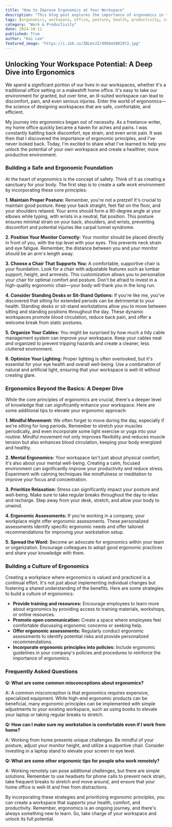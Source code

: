 ```yaml
---
title: "How to Improve Ergonomics at Your Workspace"
description: "This blog post explores the importance of ergonomics in the workplace, offering practical tips and strategies to create a safer, more comfortable, and efficient workspace. Learn how to optimize your posture, monitor placement, chair selection, lighting, and overall workspace setup for a healthier and more productive workday."
tags: [ergonomics, workspace, office, posture, health, productivity, comfort, wellbeing, desk, chair, monitor, lighting, organization, home office, remote work, work from home]
category: "Work & Productivity"
date: 2024-10-11
published: True
author: "Kai Lee"
featured_image: "https://i.ibb.co/ZBLbvJZ/d968a5802972.jpg"
---
```


##  Unlocking Your Workspace Potential: A Deep Dive into Ergonomics

We spend a significant portion of our lives in our workspaces, whether it's a traditional office setting or a makeshift home office. It's easy to take our environment for granted, but over time, an ill-suited workspace can lead to discomfort, pain, and even serious injuries. Enter the world of ergonomics—the science of designing workspaces that are safe, comfortable, and efficient. 

My journey into ergonomics began out of necessity. As a freelance writer, my home office quickly became a haven for aches and pains. I was constantly battling back discomfort, eye strain, and even wrist pain. It was then that I discovered the importance of ergonomic principles, and I've never looked back. Today, I'm excited to share what I've learned to help you unlock the potential of your own workspace and create a healthier, more productive environment.

### Building a Safe and Ergonomic Foundation

At the heart of ergonomics is the concept of safety. Think of it as creating a sanctuary for your body.  The first step is to create a safe work environment by incorporating these core principles:

**1. Maintain Proper Posture:**  Remember, you're not a pretzel!  It's crucial to maintain good posture.  Keep your back straight, feet flat on the floor, and your shoulders relaxed. Your arms should form a 90-degree angle at your elbows while typing, with wrists in a neutral, flat position.  This posture ensures minimal strain on your back, shoulders, and wrists, preventing discomfort and potential injuries like carpal tunnel syndrome. 

**2. Position Your Monitor Correctly:** Your monitor should be placed directly in front of you, with the top level with your eyes. This prevents neck strain and eye fatigue.  Remember, the distance between you and your monitor should be an arm's length away. 

**3.  Choose a Chair That Supports You:**  A comfortable, supportive chair is your foundation. Look for a chair with adjustable features such as lumbar support, height, and armrests.  This customization allows you to personalize your chair for optimal comfort and posture.  Don't be afraid to invest in a high-quality ergonomic chair—your body will thank you in the long run.

**4.  Consider Standing Desks or Sit-Stand Options:**  If you're like me, you've discovered that sitting for extended periods can be detrimental to your health.  Standing desks or sit-stand workstations allow you to move between sitting and standing positions throughout the day.  These dynamic workspaces promote blood circulation, reduce back pain, and offer a welcome break from static postures.

**5.  Organize Your Cables:**  You might be surprised by how much a tidy cable management system can improve your workspace.  Keep your cables neat and organized to prevent tripping hazards and create a cleaner, less cluttered environment.  

**6.  Optimize Your Lighting:**  Proper lighting is often overlooked, but it's essential for your eye health and overall well-being.  Use a combination of natural and artificial light, ensuring that your workspace is well-lit without creating glare.

###  Ergonomics Beyond the Basics:  A Deeper Dive

While the core principles of ergonomics are crucial, there's a deeper level of knowledge that can significantly enhance your workspace. Here are some additional tips to elevate your ergonomic approach:

**1.  Mindful Movement:**  We often forget to move during the day, especially if we're sitting for long periods.  Remember to stretch your muscles periodically, and even incorporate some light exercise or yoga into your routine.  Mindful movement not only improves flexibility and reduces muscle tension but also enhances blood circulation, keeping your body energized and healthy. 

**2.  Mental Ergonomics:**  Your workspace isn't just about physical comfort; it's also about your mental well-being.  Creating a calm, focused environment can significantly improve your productivity and reduce stress.  Experiment with calming techniques like mindfulness or meditation to improve your focus and concentration.

**3.  Prioritize Relaxation:** Stress can significantly impact your posture and well-being.  Make sure to take regular breaks throughout the day to relax and recharge.  Step away from your desk, stretch, and allow your body to unwind. 

**4.  Ergonomic Assessments:**  If you're working in a company, your workplace might offer ergonomic assessments.  These personalized assessments identify specific ergonomic needs and offer tailored recommendations for improving your workstation setup.  

**5.  Spread the Word:**  Become an advocate for ergonomics within your team or organization.  Encourage colleagues to adopt good ergonomic practices and share your knowledge with them.  

###  Building a Culture of Ergonomics

Creating a workplace where ergonomics is valued and practiced is a continual effort.  It's not just about implementing individual changes but fostering a shared understanding of the benefits. Here are some strategies to build a culture of ergonomics:

- **Provide training and resources:**  Encourage employees to learn more about ergonomics by providing access to training materials, workshops, or online resources.
- **Promote open communication:**  Create a space where employees feel comfortable discussing ergonomic concerns or seeking help. 
- **Offer ergonomic assessments:**  Regularly conduct ergonomic assessments to identify potential risks and provide personalized recommendations. 
- **Incorporate ergonomic principles into policies:**  Include ergonomic guidelines in your company's policies and procedures to reinforce the importance of ergonomics. 

###  Frequently Asked Questions 

**Q: What are some common misconceptions about ergonomics?**

A: A common misconception is that ergonomics requires expensive, specialized equipment.  While high-end ergonomic products can be beneficial, many ergonomic principles can be implemented with simple adjustments to your existing workspace, such as using books to elevate your laptop or taking regular breaks to stretch. 

**Q: How can I make sure my workstation is comfortable even if I work from home?**

A: Working from home presents unique challenges.  Be mindful of your posture, adjust your monitor height, and utilize a supportive chair.  Consider investing in a laptop stand to elevate your screen to eye level.  

**Q:  What are some other ergonomic tips for people who work remotely?**

A: Working remotely can pose additional challenges, but there are simple solutions.  Remember to use headsets for phone calls to prevent neck strain, take frequent breaks to stretch and move around, and ensure that your home office is well-lit and free from distractions. 

By incorporating these strategies and prioritizing ergonomic principles, you can create a workspace that supports your health, comfort, and productivity. Remember, ergonomics is an ongoing journey, and there's always something new to learn.  So, take charge of your workspace and unlock its full potential.